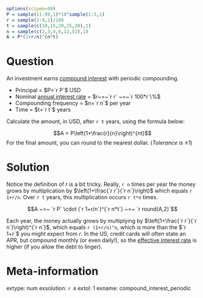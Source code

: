 ```r
options(scipen=99)
P = sample(11:99,1)*10^sample(1:3,1)
r = sample(2:9,1)/100
t = sample(c(10,15,20,25,30),1)
n = sample(c(2,3,4,6,12,52),1)
A = P*(1+r/n)^(n*t)
```

Question
========

An investment earns [compound interest](https://en.wikipedia.org/wiki/Compound_interest#Periodic_compounding) with periodic compounding.

* Principal = $P=`r P`$ USD
* Nominal [annual interest rate](https://en.wikipedia.org/wiki/Annual_percentage_rate#Multiple_definitions_of_effective_APR) = $r~=~`r r` ~=~`r 100*r`\%$
* Compounding frequency = $n=`r n`$ per year
* Time = $t=`r t`$ years

Calculate the amount, in USD, after `r t` years, using the formula below:

$$A = P\left(1+\frac{r}{n}\right)^{nt}$$
For the final amount, you can round to the nearest dollar. (*Tolerance is $\pm 1$*)

Solution
========

Notice the definition of $r$ is a bit tricky. Really, `r n` times per year the money grows by multiplication by $\left(1+\frac{`r r`}{`r n`}\right)$ which equals `r 1+r/n`. Over `r t` years, this multiplication occurs `r t*n` times.

$$A ~=~ `r P` \cdot (`r 1+r/n`)^{`r n*t`} ~=~ `r round(A,2)`$$

Each year, the money actually grows by multiplying by $\left(1+\frac{`r r`}{`r n`}\right)^{`r n`}$, which equals `r (1+r/n)^n`, which is more than the $`r 1+r`$ you might expect from $r$. In the US, credit cards will often state an APR, but compound monthly (or even daily!), so the [effective interest rate](https://en.wikipedia.org/wiki/Effective_interest_rate) is higher (if you allow the debt to linger).


Meta-information
============
extype: num
exsolution: `r A`
extol: 1
exname: compound_interest_periodic